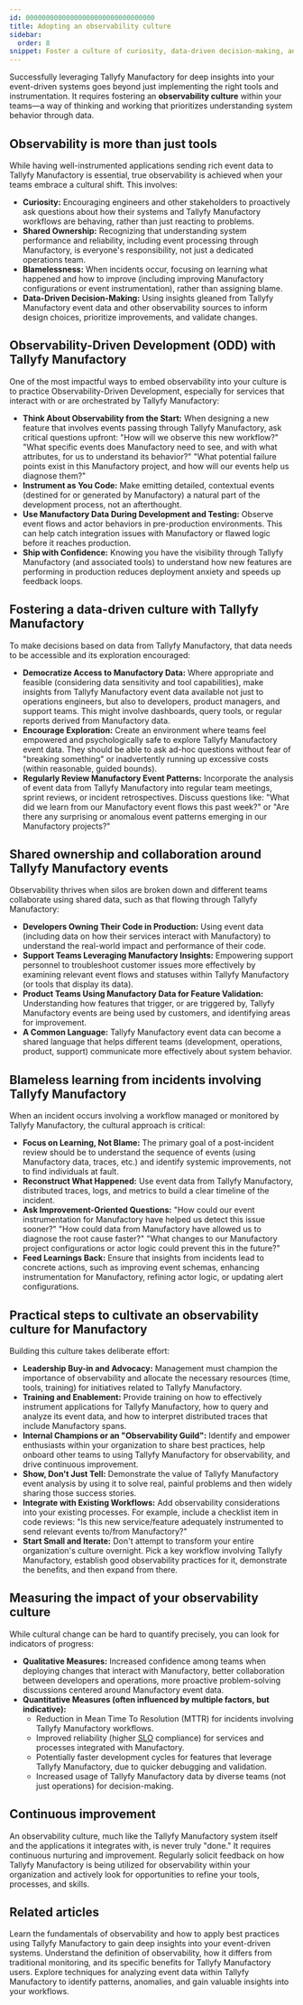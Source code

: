 ```yaml
---
id: 00000000000000000000000000000000
title: Adopting an observability culture
sidebar:
  order: 8
snippet: Foster a culture of curiosity, data-driven decision-making, and continuous improvement around your Tallyfy Manufactory event data.
---
```


Successfully leveraging Tallyfy Manufactory for deep insights into your event-driven systems goes beyond just implementing the right tools and instrumentation. It requires fostering an **observability culture** within your teams—a way of thinking and working that prioritizes understanding system behavior through data.

## Observability is more than just tools

While having well-instrumented applications sending rich event data to Tallyfy Manufactory is essential, true observability is achieved when your teams embrace a cultural shift. This involves:

*   **Curiosity:** Encouraging engineers and other stakeholders to proactively ask questions about how their systems and Tallyfy Manufactory workflows are behaving, rather than just reacting to problems.
*   **Shared Ownership:** Recognizing that understanding system performance and reliability, including event processing through Manufactory, is everyone's responsibility, not just a dedicated operations team.
*   **Blamelessness:** When incidents occur, focusing on learning what happened and how to improve (including improving Manufactory configurations or event instrumentation), rather than assigning blame.
*   **Data-Driven Decision-Making:** Using insights gleaned from Tallyfy Manufactory event data and other observability sources to inform design choices, prioritize improvements, and validate changes.

## Observability-Driven Development (ODD) with Tallyfy Manufactory

One of the most impactful ways to embed observability into your culture is to practice Observability-Driven Development, especially for services that interact with or are orchestrated by Tallyfy Manufactory:

*   **Think About Observability from the Start:** When designing a new feature that involves events passing through Tallyfy Manufactory, ask critical questions upfront: "How will we observe this new workflow?" "What specific events does Manufactory need to see, and with what attributes, for us to understand its behavior?" "What potential failure points exist in this Manufactory project, and how will our events help us diagnose them?"
*   **Instrument as You Code:** Make emitting detailed, contextual events (destined for or generated by Manufactory) a natural part of the development process, not an afterthought.
*   **Use Manufactory Data During Development and Testing:** Observe event flows and actor behaviors in pre-production environments. This can help catch integration issues with Manufactory or flawed logic before it reaches production.
*   **Ship with Confidence:** Knowing you have the visibility through Tallyfy Manufactory (and associated tools) to understand how new features are performing in production reduces deployment anxiety and speeds up feedback loops.

## Fostering a data-driven culture with Tallyfy Manufactory

To make decisions based on data from Tallyfy Manufactory, that data needs to be accessible and its exploration encouraged:

*   **Democratize Access to Manufactory Data:** Where appropriate and feasible (considering data sensitivity and tool capabilities), make insights from Tallyfy Manufactory event data available not just to operations engineers, but also to developers, product managers, and support teams. This might involve dashboards, query tools, or regular reports derived from Manufactory data.
*   **Encourage Exploration:** Create an environment where teams feel empowered and psychologically safe to explore Tallyfy Manufactory event data. They should be able to ask ad-hoc questions without fear of "breaking something" or inadvertently running up excessive costs (within reasonable, guided bounds).
*   **Regularly Review Manufactory Event Patterns:** Incorporate the analysis of event data from Tallyfy Manufactory into regular team meetings, sprint reviews, or incident retrospectives. Discuss questions like: "What did we learn from our Manufactory event flows this past week?" or "Are there any surprising or anomalous event patterns emerging in our Manufactory projects?"

## Shared ownership and collaboration around Tallyfy Manufactory events

Observability thrives when silos are broken down and different teams collaborate using shared data, such as that flowing through Tallyfy Manufactory:

*   **Developers Owning Their Code in Production:** Using event data (including data on how their services interact with Manufactory) to understand the real-world impact and performance of their code.
*   **Support Teams Leveraging Manufactory Insights:** Empowering support personnel to troubleshoot customer issues more effectively by examining relevant event flows and statuses within Tallyfy Manufactory (or tools that display its data).
*   **Product Teams Using Manufactory Data for Feature Validation:** Understanding how features that trigger, or are triggered by, Tallyfy Manufactory events are being used by customers, and identifying areas for improvement.
*   **A Common Language:** Tallyfy Manufactory event data can become a shared language that helps different teams (development, operations, product, support) communicate more effectively about system behavior.

## Blameless learning from incidents involving Tallyfy Manufactory

When an incident occurs involving a workflow managed or monitored by Tallyfy Manufactory, the cultural approach is critical:

*   **Focus on Learning, Not Blame:** The primary goal of a post-incident review should be to understand the sequence of events (using Manufactory data, traces, etc.) and identify systemic improvements, not to find individuals at fault.
*   **Reconstruct What Happened:** Use event data from Tallyfy Manufactory, distributed traces, logs, and metrics to build a clear timeline of the incident.
*   **Ask Improvement-Oriented Questions:** "How could our event instrumentation for Manufactory have helped us detect this issue sooner?" "How could data from Manufactory have allowed us to diagnose the root cause faster?" "What changes to our Manufactory project configurations or actor logic could prevent this in the future?"
*   **Feed Learnings Back:** Ensure that insights from incidents lead to concrete actions, such as improving event schemas, enhancing instrumentation for Manufactory, refining actor logic, or updating alert configurations.

## Practical steps to cultivate an observability culture for Manufactory

Building this culture takes deliberate effort:

*   **Leadership Buy-in and Advocacy:** Management must champion the importance of observability and allocate the necessary resources (time, tools, training) for initiatives related to Tallyfy Manufactory.
*   **Training and Enablement:** Provide training on how to effectively instrument applications for Tallyfy Manufactory, how to query and analyze its event data, and how to interpret distributed traces that include Manufactory spans.
*   **Internal Champions or an "Observability Guild":** Identify and empower enthusiasts within your organization to share best practices, help onboard other teams to using Tallyfy Manufactory for observability, and drive continuous improvement.
*   **Show, Don't Just Tell:** Demonstrate the value of Tallyfy Manufactory event analysis by using it to solve real, painful problems and then widely sharing those success stories.
*   **Integrate with Existing Workflows:** Add observability considerations into your existing processes. For example, include a checklist item in code reviews: "Is this new service/feature adequately instrumented to send relevant events to/from Manufactory?"
*   **Start Small and Iterate:** Don't attempt to transform your entire organization's culture overnight. Pick a key workflow involving Tallyfy Manufactory, establish good observability practices for it, demonstrate the benefits, and then expand from there.

## Measuring the impact of your observability culture

While cultural change can be hard to quantify precisely, you can look for indicators of progress:

*   **Qualitative Measures:** Increased confidence among teams when deploying changes that interact with Manufactory, better collaboration between developers and operations, more proactive problem-solving discussions centered around Manufactory event data.
*   **Quantitative Measures (often influenced by multiple factors, but indicative):**
    *   Reduction in Mean Time To Resolution (MTTR) for incidents involving Tallyfy Manufactory workflows.
    *   Improved reliability (higher [SLO](./setting-up-alerts-and-slos/) compliance) for services and processes integrated with Manufactory.
    *   Potentially faster development cycles for features that leverage Tallyfy Manufactory, due to quicker debugging and validation.
    *   Increased usage of Tallyfy Manufactory data by diverse teams (not just operations) for decision-making.

## Continuous improvement

An observability culture, much like the Tallyfy Manufactory system itself and the applications it integrates with, is never truly "done." It requires continuous nurturing and improvement. Regularly solicit feedback on how Tallyfy Manufactory is being utilized for observability within your organization and actively look for opportunities to refine your tools, processes, and skills. 


## Related articles
<CardGrid>
<LinkTitleCard header="<b>Best Practices > Introduction to observability best practices with Tallyfy Manufactory</b>" href="./index/" >Learn the fundamentals of observability and how to apply best practices using Tallyfy Manufactory to gain deep insights into your event-driven systems.</LinkTitleCard>
<LinkTitleCard header="<b>Best Practices > What is observability and why use it with Tallyfy Manufactory?</b>" href="./what-is-observability/" >Understand the definition of observability, how it differs from traditional monitoring, and its specific benefits for Tallyfy Manufactory users.</LinkTitleCard>
<LinkTitleCard header="<b>Best Practices > Analyzing events and deriving insights with Tallyfy Manufactory</b>" href="./analyzing-events-and-deriving-insights/" >Explore techniques for analyzing event data within Tallyfy Manufactory to identify patterns, anomalies, and gain valuable insights into your workflows.</LinkTitleCard>
</CardGrid> 